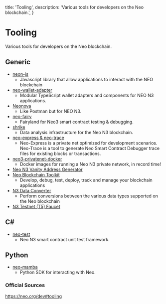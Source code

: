   title: 'Tooling',
  description: 'Various tools for developers on the Neo blockchain.',
}

# Tooling

Various tools for developers on the Neo blockchain.

## Generic

- [neon-js](https://github.com/CityOfZion/neon-js)
  - Javascript library that allow applications to interact with the NEO blockchain
- [neo-wallet-adapter](https://github.com/rentfuse-labs/neo-wallet-adapter)
  - Modular TypeScript wallet adapters and components for NEO N3 applications.
- [Neonova](https://www.neonova.space)
  - Like Postman but for NEO N3.
- [neo-fairy](https://github.com/Hecate2/neo-fairy-test/)
  - Fairyland for Neo3 smart contract testing & debugging.
- [shrike](https://github.com/EdgeDLT/shrike)
  - Data analysis infrastructure for the Neo N3 blockchain.
- [neo-express & neo-trace](https://github.com/neo-project/neo-express)
  - Neo-Express is a private net optimized for development scenarios. Neo-Trace is a tool to generate Neo Smart Contract Debugger trace files for existing blocks or transactions.
- [neo3-privatenet-docker](https://github.com/AxLabs/neo3-privatenet-docker)
  - Docker images for running a Neo N3 private network, in record time!
- [Neo N3 Vanity Address Generator](https://github.com/yildizoglu/NeoN3AddressGenerator)
- [Neo Blockchain Toolkit](https://marketplace.visualstudio.com/items?itemName=ngd-seattle.neo-blockchain-toolkit)
  - Develop, debug, test, deploy, track and manage your blockchain applications
- [N3 Data Converter](https://developers.neo.org/converter)
  - Perform conversions between the various data types supported on the Neo blockchain
- [N3 Testnet (T5) Faucet](https://n3t5wish.ngd.network/#/)

## C#

- [neo-test](https://github.com/ngdenterprise/neo-test)
  - Neo N3 smart contract unit test framework.

## Python

- [neo-mamba](https://github.com/CityOfZion/neo-mamba)
  - Python SDK for interacting with Neo.

### Official Sources

https://neo.org/dev#tooling
